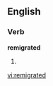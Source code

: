 ==English==

===Verb===
'''remigrated'''

# {{present participle of|[[remigrate]]}}

{{anagrams:en/adeegimrrt}}
[[vi:remigrated]]